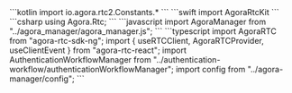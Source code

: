 <PlatformWrapper platform="android">
    ```kotlin
    import io.agora.rtc2.Constants.*
    ```
</PlatformWrapper>
<PlatformWrapper platform={["ios","macos"]}>
    ```swift
    import AgoraRtcKit
    ```
</PlatformWrapper>
<PlatformWrapper platform= "unity">
    ```csharp
    using Agora.Rtc;
    ```
</PlatformWrapper>
<PlatformWrapper platform="web">
    ```javascript
    import AgoraManager from "../agora_manager/agora_manager.js";
    ```
</PlatformWrapper>
<PlatformWrapper platform="react-js">
    ```typescript
    import AgoraRTC from "agora-rtc-sdk-ng";
    import { useRTCClient, AgoraRTCProvider, useClientEvent } from "agora-rtc-react";
    import AuthenticationWorkflowManager from "../authentication-workflow/authenticationWorkflowManager";
    import config from "../agora-manager/config";
    ```
</PlatformWrapper>
